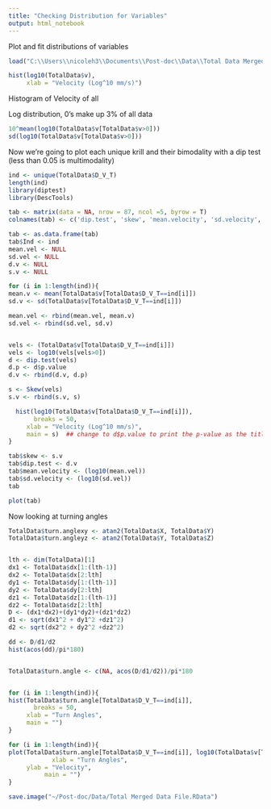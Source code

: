 ```yaml
---
title: "Checking Distribution for Variables"
output: html_notebook
---
```


Plot and fit distributions of variables

```r

load("C:\\Users\\nicoleh3\\Documents\\Post-doc\\Data\\Total Data Merged File.Rda")

hist(log10(TotalData$v),
     xlab = "Velocity (Log^10 mm/s)")

```

Histogram of Velocity of all

Log distribution, 0's make up 3% of all data

```r
10^mean(log10(TotalData$v[TotalData$v>0]))
sd(log10(TotalData$v[TotalData$v>0]))

```
Now we're going to plot each unique krill and their bimodality with a dip test (less than 0.05 is multimodality)

```r
ind <- unique(TotalData$D_V_T)
length(ind)
library(diptest)
library(DescTools)

tab <- matrix(data = NA, nrow = 87, ncol =5, byrow = T)
colnames(tab) <- c('dip.test', 'skew', 'mean.velocity', 'sd.velocity', 'Ind')

tab <- as.data.frame(tab)
tab$Ind <- ind
mean.vel <- NULL
sd.vel <- NULL
d.v <- NULL
s.v <- NULL

for (i in 1:length(ind)){
mean.v <- mean(TotalData$v[TotalData$D_V_T==ind[i]])
sd.v <- sd(TotalData$v[TotalData$D_V_T==ind[i]])

mean.vel <- rbind(mean.vel, mean.v)
sd.vel <- rbind(sd.vel, sd.v)


vels <- (TotalData$v[TotalData$D_V_T==ind[i]])
vels <- log10(vels[vels>0])
d <- dip.test(vels)
d.p <- d$p.value
d.v <- rbind(d.v, d.p)

s <- Skew(vels)
s.v <- rbind(s.v, s)

  hist(log10(TotalData$v[TotalData$D_V_T==ind[i]]),
       breaks = 50,
     xlab = "Velocity (Log^10 mm/s)",
     main = s)  ## change to d$p.value to print the p-value as the title instead
}

tab$skew <- s.v
tab$dip.test <- d.v
tab$mean.velocity <- (log10(mean.vel))
tab$sd.velocity <- (log10(sd.vel))
tab

plot(tab)

```

Now looking at turning angles

```r
TotalData$turn.anglexy <- atan2(TotalData$X, TotalData$Y)
TotalData$turn.angleyz <- atan2(TotalData$Y, TotalData$Z)


lth <- dim(TotalData)[1]
dx1 <- TotalData$dx[1:(lth-1)]
dx2 <- TotalData$dx[2:lth]
dy1 <- TotalData$dy[1:(lth-1)]
dy2 <- TotalData$dy[2:lth]
dz1 <- TotalData$dz[1:(lth-1)]
dz2 <- TotalData$dz[2:lth]
D <- (dx1*dx2)+(dy1*dy2)+(dz1*dz2)
d1 <- sqrt(dx1^2 + dy1^2 +dz1^2)
d2 <- sqrt(dx2^2 + dy2^2 +dz2^2)

dd <- D/d1/d2
hist(acos(dd)/pi*180)


TotalData$turn.angle <- c(NA, acos(D/d1/d2))/pi*180


for (i in 1:length(ind)){
hist(TotalData$turn.angle[TotalData$D_V_T==ind[i]],
       breaks = 50,
     xlab = "Turn Angles",
     main = "") 
}


```



```r
for (i in 1:length(ind)){
plot(TotalData$turn.angle[TotalData$D_V_T==ind[i]], log10(TotalData$v[TotalData$D_V_T==ind[i]]),
            xlab = "Turn Angles",
     ylab = "Velocity",
          main = "") 
}

```


```r
save.image("~/Post-doc/Data/Total Merged Data File.RData")

```



